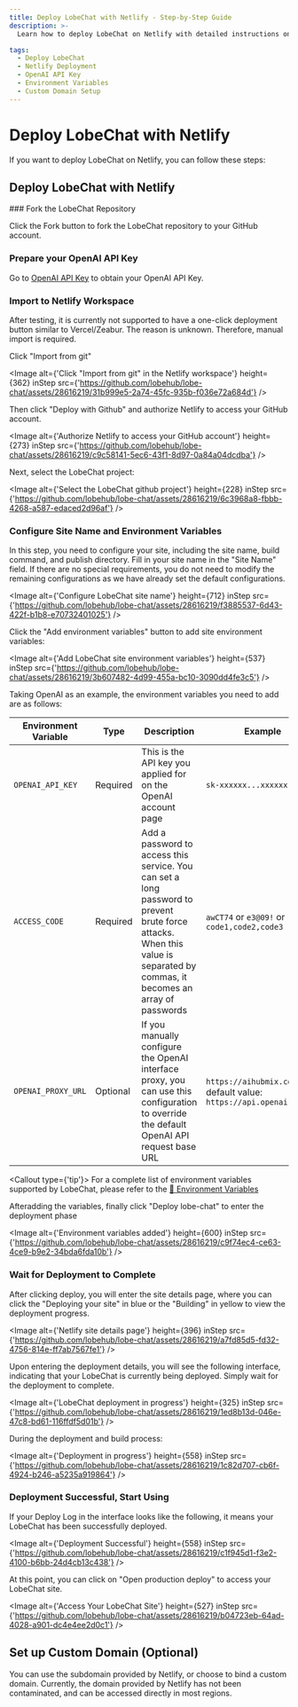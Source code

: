 ```yaml
---
title: Deploy LobeChat with Netlify - Step-by-Step Guide
description: >-
  Learn how to deploy LobeChat on Netlify with detailed instructions on forking the repository, preparing your OpenAI API Key, importing to Netlify workspace, configuring site name and environment variables, and monitoring deployment progress.

tags:
  - Deploy LobeChat
  - Netlify Deployment
  - OpenAI API Key
  - Environment Variables
  - Custom Domain Setup
---
```


# Deploy LobeChat with Netlify

If you want to deploy LobeChat on Netlify, you can follow these steps:

## Deploy LobeChat with Netlify

<Steps>
  ### Fork the LobeChat Repository

  Click the Fork button to fork the LobeChat repository to your GitHub account.

  ### Prepare your OpenAI API Key

  Go to [OpenAI API Key](https://platform.openai.com/account/api-keys) to obtain your OpenAI API Key.

  ### Import to Netlify Workspace

  <Callout>
    After testing, it is currently not supported to have a one-click deployment button similar to
    Vercel/Zeabur. The reason is unknown. Therefore, manual import is required.
  </Callout>

  Click "Import from git"

  <Image alt={'Click "Import from git" in the Netlify workspace'} height={362} inStep src={'https://github.com/lobehub/lobe-chat/assets/28616219/31b999e5-2a74-45fc-935b-f036e72a684d'} />

  Then click "Deploy with Github" and authorize Netlify to access your GitHub account.

  <Image alt={'Authorize Netlify to access your GitHub account'} height={273} inStep src={'https://github.com/lobehub/lobe-chat/assets/28616219/c9c58141-5ec6-43f1-8d97-0a84a04dcdba'} />

  Next, select the LobeChat project:

  <Image alt={'Select the LobeChat github project'} height={228} inStep src={'https://github.com/lobehub/lobe-chat/assets/28616219/6c3968a8-fbbb-4268-a587-edaced2d96af'} />

  ### Configure Site Name and Environment Variables

  In this step, you need to configure your site, including the site name, build command, and publish directory. Fill in your site name in the "Site Name" field. If there are no special requirements, you do not need to modify the remaining configurations as we have already set the default configurations.

  <Image alt={'Configure LobeChat site name'} height={712} inStep src={'https://github.com/lobehub/lobe-chat/assets/28616219/f3885537-6d43-422f-b1b8-e70732401025'} />

  Click the "Add environment variables" button to add site environment variables:

  <Image alt={'Add LobeChat site environment variables'} height={537} inStep src={'https://github.com/lobehub/lobe-chat/assets/28616219/3b607482-4d99-455a-bc10-3090dd4fe3c5'} />

  Taking OpenAI as an example, the environment variables you need to add are as follows:

  | Environment Variable | Type     | Description                                                                                                                                                                 | Example                                                               |
  | -------------------- | -------- | --------------------------------------------------------------------------------------------------------------------------------------------------------------------------- | --------------------------------------------------------------------- |
  | `OPENAI_API_KEY`     | Required | This is the API key you applied for on the OpenAI account page                                                                                                              | `sk-xxxxxx...xxxxxx`                                                  |
  | `ACCESS_CODE`        | Required | Add a password to access this service. You can set a long password to prevent brute force attacks. When this value is separated by commas, it becomes an array of passwords | `awCT74` or `e3@09!` or `code1,code2,code3`                           |
  | `OPENAI_PROXY_URL`   | Optional | If you manually configure the OpenAI interface proxy, you can use this configuration to override the default OpenAI API request base URL                                    | `https://aihubmix.com/v1`, default value: `https://api.openai.com/v1` |

  <Callout type={'tip'}>
    For a complete list of environment variables supported by LobeChat, please refer to the [📘
    Environment Variables](/docs/self-hosting/environment-variables)
  </Callout>

  Afteradding the variables, finally click "Deploy lobe-chat" to enter the deployment phase

  <Image alt={'Environment variables added'} height={600} inStep src={'https://github.com/lobehub/lobe-chat/assets/28616219/c9f74ec4-ce63-4ce9-b9e2-34bda6fda10b'} />

  ### Wait for Deployment to Complete

  After clicking deploy, you will enter the site details page, where you can click the "Deploying your site" in blue or the "Building" in yellow to view the deployment progress.

  <Image alt={'Netlify site details page'} height={396} inStep src={'https://github.com/lobehub/lobe-chat/assets/28616219/a7fd85d5-fd32-4756-814e-ff7ab7567fe1'} />

  Upon entering the deployment details, you will see the following interface, indicating that your LobeChat is currently being deployed. Simply wait for the deployment to complete.

  <Image alt={'LobeChat deployment in progress'} height={325} inStep src={'https://github.com/lobehub/lobe-chat/assets/28616219/1ed8b13d-046e-47c8-bd61-116ffdf5d01b'} />

  During the deployment and build process:

  <Image alt={'Deployment in progress'} height={558} inStep src={'https://github.com/lobehub/lobe-chat/assets/28616219/1c82d707-cb6f-4924-b246-a5235a919864'} />

  ### Deployment Successful, Start Using

  If your Deploy Log in the interface looks like the following, it means your LobeChat has been successfully deployed.

  <Image alt={'Deployment Successful'} height={558} inStep src={'https://github.com/lobehub/lobe-chat/assets/28616219/c1f945d1-f3e2-4100-b6bb-24d4cb13c438'} />

  At this point, you can click on "Open production deploy" to access your LobeChat site.

  <Image alt={'Access Your LobeChat Site'} height={527} inStep src={'https://github.com/lobehub/lobe-chat/assets/28616219/b04723eb-64ad-4028-a901-dc4e4ee2d0c1'} />
</Steps>

## Set up Custom Domain (Optional)

You can use the subdomain provided by Netlify, or choose to bind a custom domain. Currently, the domain provided by Netlify has not been contaminated, and can be accessed directly in most regions.
